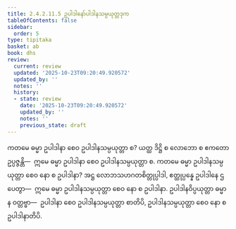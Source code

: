 ```yaml
---
title: 2.4.2.11.5 ဥပါဒါနော်ပါဒါနသမ္ပယုတ္တဒုက
tableOfContents: false
sidebar:
  order: 5
type: tipitaka
basket: ab
book: dhs
review:
  current: review
  updated: '2025-10-23T09:20:49.920572'
  updated_by: ''
  notes: ''
  history:
  - state: review
    date: '2025-10-23T09:20:49.920572'
    updated_by: ''
    notes: ''
    previous_state: draft
---
```



<ReviewStatus review={frontmatter.review} showDetails={true} />

<HypothesisAnnotation frontmatter={frontmatter} />

<DynamicBreadcrumb />

<Division number="1561" book="dhs" e="ch" v="29" p="290">

<Paragraph number="2272" book="dhs">
ကတမေ ဓမ္မာ ဥပါဒါနာ စေဝ ဥပါဒါနသမ္ပယုတ္တာ စ? ယတ္ထ ဒိဋ္ဌိ စ လောဘော စ ဧကတော ဥပ္ပဇ္ဇန္တိ—  ဣမေ ဓမ္မာ ဥပါဒါနာ စေဝ ဥပါဒါနသမ္ပယုတ္တာ စ.
</Paragraph>

</Division>
<Division number="1562" book="dhs" e="ch" v="29" p="290">

<Paragraph number="2273" book="dhs">
ကတမေ ဓမ္မာ ဥပါဒါနသမ္ပယုတ္တာ စေဝ နော စ ဥပါဒါနာ? အဋ္ဌ လောဘသဟဂတစိတ္တုပ္ပါဒါ, ဧတ္ထုပ္ပန္နေ ဥပါဒါနေ ဌပေတွာ—  ဣမေ ဓမ္မာ ဥပါဒါနသမ္ပယုတ္တာ စေဝ နော စ ဥပါဒါနာ. ဥပါဒါနဝိပ္ပယုတ္တာ ဓမ္မာ န ဝတ္တဗ္ဗာ—  ဥပါဒါနာ စေဝ ဥပါဒါနသမ္ပယုတ္တာ စာတိပိ, ဥပါဒါနသမ္ပယုတ္တာ စေဝ နော စ ဥပါဒါနာတိပိ.
</Paragraph>
</Division>
